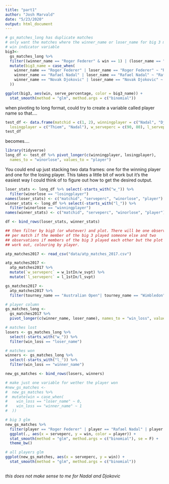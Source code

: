 ```yaml
---
title: "part1"
author: "Josh Marvald"
date: "5/23/2020"
output: html_document
---
```


<!-- I still can't run this....something I would try to do is to make each Markdown file it's own contained entity that can run entirely on its own.  If there's a lot of data prep code that you need to use but don't want  in the file, then you can put that code in an R file and use source("name_of_r _file") to not take up as much space. -->

<!-- Making sure each markdown file can run on its own will help you later too (it can get cumbersome to try to remember where certain data sets came from just from memory, especially the more and more stuff you do).  -->

```r
# gs_matches_long has duplicate matches
# only want the matches where the winner_name or loser_name for big 3 matches the 
# win indicator variable
big3<- 
  gs_matches_long %>%
  filter((winner_name == "Roger Federer" & win == 1) | (loser_name == "Roger Federer" & win == 0) | (winner_name == "Rafael Nadal" & win == 1) | (loser_name == "Rafael Nadal" & win == 0) | (winner_name == "Novak Djokovic" & win == 1) | (loser_name == "Novak Djokovic" & win == 0)) %>%
  mutate(big3_name = case_when(
    winner_name == "Roger Federer" | loser_name == "Roger Federer" ~ "Roger Federer",
    winner_name == "Rafael Nadal" | loser_name == "Rafael Nadal" ~ "Rafael Nadal",
    winner_name == "Novak Djokovic" | loser_name == "Novak Djokovic" ~ "Novak Djokovic"
  ))

ggplot(big3, aes(win, serve_percentage, color = big3_name)) +
  stat_smooth(method = "glm", method.args = c("binomial"))
```

when pivoting to long format, could try to create a variable called player name so that....

```r
test_df <- data.frame(matchid = c(1, 2), winningplayer = c("Nadal", "Djokovic"),
  losingplayer = c("Thiem", "Nadal"), w_serveperc = c(90, 80), l_serveperc = c(50, 60))
test_df
```

becomes....

```r
library(tidyverse)
long_df <- test_df %>% pivot_longer(c(winningplayer, losingplayer), 
  names_to = "winorlose", values_to = "player")
```

You could end up just stacking two data frames: one for the winning player and one for the losing player. This takes a little bit of work but it's the easiest way I could think of to figure out how to get the desired output.

```r
loser_stats <- long_df %>% select(-starts_with("w_")) %>% 
  filter(winorlose == "losingplayer")
names(loser_stats) <- c("matchid", "serveperc", "winorlose", "player")
winner_stats <- long_df %>% select(-starts_with("l_")) %>%
  filter(winorlose == "winningplayer")
names(winner_stats) <- c("matchid", "serveperc", "winorlose", "player")

df <- bind_rows(loser_stats, winner_stats)

## then filter by big3 (or whatever) and plot. There will be one observation
## per match if the member of the big 3 played someone else and two
## observations if members of the big 3 played each other but the plot should
## work out, colouring by player.
```


```r
atp_matches2017 <- read_csv("data/atp_matches_2017.csv")
```


```r
atp_matches2017 <- 
  atp_matches2017 %>%
  mutate(`w_serveperc` = w_1stIn/w_svpt) %>%
  mutate(`l_serveperc` = l_1stIn/l_svpt)
```


```r
gs_matches2017 <-
  atp_matches2017 %>%
  filter(tourney_name == "Australian Open"| tourney_name == "Wimbledon"| tourney_name == "Roland Garros"| tourney_name == "US Open")  
```


```r
# player column
gs_matches_long <-
  gs_matches2017 %>%
  pivot_longer(c(winner_name, loser_name), names_to = "win_loss", values_to = "player")

# matches lost
losers <- gs_matches_long %>%
  select(-starts_with("w_")) %>%
  filter(win_loss == "loser_name")

# matches won
winners <- gs_matches_long %>%
  select(-starts_with("l_")) %>%
  filter(win_loss == "winner_name")

new_gs_matches <- bind_rows(losers, winners)

# make just one variable for wether the player won
#new_gs_matches <-
#  new_gs_matches %>%
#  mutate(win = case_when(
#    win_loss == "loser_name" ~ 0,
#    win_loss == "winner_name" ~ 1
#  )) 

# big 3 glm
new_gs_matches %>%
  filter(player == "Roger Federer" | player == "Rafael Nadal" | player == "Novak Djokovic") %>%
  ggplot(., aes(x = serveperc, y = win, color = player)) +
  stat_smooth(method = "glm", method.args = c("binomial"), se = F) +
  theme_bw()

# all players glm
ggplot(new_gs_matches, aes(x = serveperc, y = win)) +
  stat_smooth(method = "glm", method.args = c("binomial"))
  
```
*this does not make sense to me for Nadal and Djokovic*

